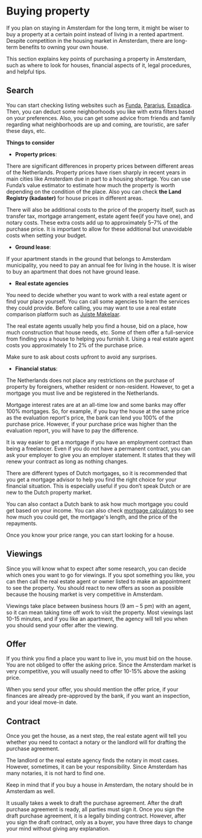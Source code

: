 # Buying property
If you plan on staying in Amsterdam for the long term, it might be wiser to buy a property at a certain point instead of living in a rented apartment. Despite competition in the housing market in Amsterdam, there are long-term benefits to owning your own house. 

This section explains key points of purchasing a property in Amsterdam, such as where to look for houses, financial aspects of it, legal procedures, and helpful tips. 

## Search
You can start checking listing websites such as [Funda](https://www.funda.nl/en/), [Pararius](https://www.pararius.nl/), [Expadica](https://www.expatica.com/nl/housing-listings/). Then, you can deduct some neighborhoods you like with extra filters based on your preferences. Also, you can get some advice from friends and family regarding what neighborhoods are up and coming, are touristic, are safer these days, etc. 

**Things to consider**

- **Property prices**: 

There are significant differences in property prices between different areas of the Netherlands. Property prices have risen sharply in recent years in main cities like Amsterdam due in part to a housing shortage. You can use Funda’s value estimator to estimate how much the property is worth depending on the condition of the place. Also you can check **the Land Registry (kadaster)** for house prices in different areas. 

There will also be additional costs to the price of the property itself, such as transfer tax, mortgage arrangement, estate agent fee(if you have one), and notary costs. These extra costs add up to approximately 5–7% of the purchase price.  It is important to allow for these additional but unavoidable costs when setting your budget.

- **Ground lease**: 

If your apartment stands in the ground that belongs to Amsterdam municipality, you need to pay an annual fee for living in the house. It is wiser to buy an apartment that does not have ground lease. 

- **Real estate agencies** 

You need to decide whether you want to work with a real estate agent or find your place yourself. You can call some agencies to learn the services they could provide. Before calling, you may want to use a real estate comparison platform such as [Juiste Makelaar](https://juistemakelaar.nl/en/?utm_source=expatica&utm_medium=article&utm_campaign=guide_buy_home&utm_content=textlink). 

The real estate agents usually help you find a house, bid on a place, how much construction that house needs, etc. Some of them offer a full-service from finding you a house to helping you furnish it. Using a real estate agent costs you approximately 1 to 2% of the purchase price. 

<Callout>
  Make sure to ask about costs upfront to avoid any surprises. 
</Callout> 

- **Financial status**: 

The Netherlands does not place any restrictions on the purchase of property by foreigners, whether resident or non-resident. However, to get a mortgage you must live and be registered in the Netherlands.

Mortgage interest rates are at an all-time low and some banks may offer 100% mortgages. So, for example, if you buy the house at the same price as the evaluation report's price, the bank can lend you 100% of the purchase price. However, if your purchase price was higher than the evaluation report, you will have to pay the difference. 

It is way easier to get a mortgage if you have an employment contract than being a freelancer. Even if you do not have a permanent contract, you can ask your employer to give you an employer statement. It states that they will renew your contract as long as nothing changes.

There are different types of Dutch mortgages, so it is recommended that you get a mortgage advisor to help you find the right choice for your financial situation. This is especially useful if you don’t speak Dutch or are new to the Dutch property market.  

You can also contact a Dutch bank to ask how much mortgage you could get based on your income. You can also check [mortgage calculators](https://expatsamsterdam.com/mortgage-calculator/?utm_source=expatica&utm_campaign=Expatica&utm_medium=directlink&utm_content=NL-100633) to see how much you could get, the mortgage's length, and the price of the repayments.

Once you know your price range, you can start looking for a house. 

## Viewings 

Since you will know what to expect after some research, you can decide which ones you want to go for viewings. If you spot something you like, you can then call the real estate agent or owner listed to make an appointment to see the property. You should react to new offers as soon as possible because the housing market is very competitive in Amsterdam.

Viewings take place between business hours (9 am – 5 pm) with an agent, so it can mean taking time off work to visit the property. Most viewings last 10-15 minutes, and if you like an apartment, the agency will tell you when you should send your offer after the viewing.

## Offer 
If you think you find a place you want to live in, you must bid on the house. You are not obliged to offer the asking price. Since the Amsterdam market is very competitive, you will usually need to offer 10-15% above the asking price. 

When you send your offer, you should mention the offer price, if your finances are already pre-approved by the bank, if you want an inspection, and your ideal move-in date.

## Contract 
Once you get the house, as a next step, the real estate agent will tell you whether you need to contact a notary or the landlord will for drafting the purchase agreement.  

The landlord or the real estate agency finds the notary in most cases. However, sometimes, it can be your responsibility. Since Amsterdam has many notaries, it is not hard to find one.

<Callout>
  Keep in mind that if you buy a house in Amsterdam, the notary should be in Amsterdam as well. 
</Callout>

It usually takes a week to draft the purchase agreement. After the draft purchase agreement is ready, all parties must sign it. Once you sign the draft purchase agreement, it is a legally binding contract. However, after you sign the draft contract, only as a buyer, you have three days to change your mind without giving any explanation. 
